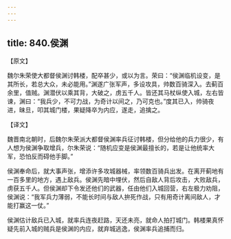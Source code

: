 ```yaml
---
---
---
```

title: 840.侯渊
---



【原文】

魏尔朱荣使大都督侯渊讨韩楼，配卒甚少，或以为言。荣曰：“侯渊临机设变，是其所长，若总大众，未必能用。”渊遂广张军声，多设攻具，帅数百骑深入。去蓟百余里，值贼。渊潜伏以乘其背，大破之，虏五千人。皆还其马杖纵使入城，左右皆谏，渊曰：“我兵少，不可力战，为奇计以间之，乃可克也。”度其已入，帅骑夜进，昧旦，叩其城门楼，果疑降卒为内应，遂走，追擒之。

【译文】

魏晋南北朝时，后魏尔朱荣派大都督侯渊率兵征讨韩楼，但分给他的兵力很少，有人想为侯渊争取增兵，尔朱荣说：“随机应变是侯渊最擅长的，若是让他统率大军，恐怕反而碍他手脚。”

侯渊奉命后，就大事声张，增添许多攻城器械，率领数百骑兵出发。在离开蓟地有一百多里的地方，遇上敌兵。侯渊先暗中埋伏，然后自敌人背后攻击，大败敌兵，虏获五千人。但侯渊却下令发还他们的武器，任由他们入城回营，右左极力劝阻，侯渊说：“我军兵力薄弱，不能长时间与敌人拚死作战，只有用奇计离间敌人，才能打赢这一仗。”

侯渊估计敌兵已入城，就率兵连夜赶路，天还未亮，就命人拍打城门。韩楼果真怀疑先前入城的贼兵是侯渊的内应，就弃城逃逸，侯渊率兵追捕而归。